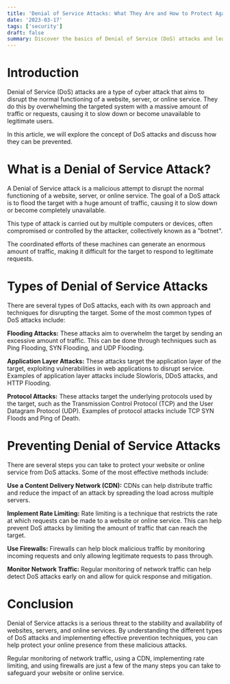 ```yaml
---
title: 'Denial of Service Attacks: What They Are and How to Protect Against Them'
date: '2023-03-17'
tags: ['security']
draft: false
summary: Discover the basics of Denial of Service (DoS) attacks and learn how to safeguard your website and online presence from these malicious attacks.
---
```


# Introduction

Denial of Service (DoS) attacks are a type of cyber attack that aims to disrupt the normal functioning of a website, server, or online service. They do this by overwhelming the targeted system with a massive amount of traffic or requests, causing it to slow down or become unavailable to legitimate users.

In this article, we will explore the concept of DoS attacks and discuss how they can be prevented.

# What is a Denial of Service Attack?

A Denial of Service attack is a malicious attempt to disrupt the normal functioning of a website, server, or online service. The goal of a DoS attack is to flood the target with a huge amount of traffic, causing it to slow down or become completely unavailable.

This type of attack is carried out by multiple computers or devices, often compromised or controlled by the attacker, collectively known as a "botnet".

The coordinated efforts of these machines can generate an enormous amount of traffic, making it difficult for the target to respond to legitimate requests.

# Types of Denial of Service Attacks

There are several types of DoS attacks, each with its own approach and techniques for disrupting the target. Some of the most common types of DoS attacks include:

**Flooding Attacks:** These attacks aim to overwhelm the target by sending an excessive amount of traffic. This can be done through techniques such as Ping Flooding, SYN Flooding, and UDP Flooding.

**Application Layer Attacks:** These attacks target the application layer of the target, exploiting vulnerabilities in web applications to disrupt service. Examples of application layer attacks include Slowloris, DDoS attacks, and HTTP Flooding.

**Protocol Attacks:** These attacks target the underlying protocols used by the target, such as the Transmission Control Protocol (TCP) and the User Datagram Protocol (UDP). Examples of protocol attacks include TCP SYN Floods and Ping of Death.

# Preventing Denial of Service Attacks

There are several steps you can take to protect your website or online service from DoS attacks. Some of the most effective methods include:

**Use a Content Delivery Network (CDN):** CDNs can help distribute traffic and reduce the impact of an attack by spreading the load across multiple servers.

**Implement Rate Limiting:** Rate limiting is a technique that restricts the rate at which requests can be made to a website or online service. This can help prevent DoS attacks by limiting the amount of traffic that can reach the target.

**Use Firewalls:** Firewalls can help block malicious traffic by monitoring incoming requests and only allowing legitimate requests to pass through.

**Monitor Network Traffic:** Regular monitoring of network traffic can help detect DoS attacks early on and allow for quick response and mitigation.

# Conclusion

Denial of Service attacks is a serious threat to the stability and availability of websites, servers, and online services. By understanding the different types of DoS attacks and implementing effective prevention techniques, you can help protect your online presence from these malicious attacks.

Regular monitoring of network traffic, using a CDN, implementing rate limiting, and using firewalls are just a few of the many steps you can take to safeguard your website or online service.
